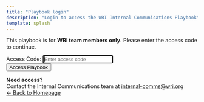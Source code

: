 ```yaml
---
title: "Playbook login"
description: "Login to access the WRI Internal Communications Playbook"
template: splash
---
```



<div style={{maxWidth: "500px", margin: "0 auto"}}>

<Card title="Access Required" icon="seti:lock">

This playbook is for **WRI team members only**. Please enter the access code to continue.

<form method="get" style={{marginTop: "1.5rem"}}>
  <div style={{marginBottom: "1rem"}}>
    <label htmlFor="password" style={{display: "block", marginBottom: "0.5rem", fontWeight: "500"}}>
      Access Code:
    </label>
    <input 
      type="password" 
      id="password" 
      name="password" 
      required
      autoFocus
      style={{
        width: "100%", 
        padding: "0.75rem", 
        border: "1px solid var(--sl-color-hairline)", 
        borderRadius: "6px", 
        background: "var(--sl-color-bg)",
        color: "var(--sl-color-text)",
        fontSize: "1rem"
      }}
      placeholder="Enter access code"
    />
  </div>
  <button 
    type="submit"
    style={{
      background: "var(--wri-gold-bg)", 
      color: "white", 
      border: "none", 
      padding: "0.75rem 1.5rem", 
      borderRadius: "6px", 
      fontWeight: "700", 
      cursor: "pointer", 
      width: "100%",
      fontSize: "1rem"
    }}
  >
    Access Playbook
  </button>
</form>

<div style={{marginTop: "1.5rem", padding: "1rem", background: "var(--sl-color-bg-sidebar)", borderRadius: "8px", fontSize: "0.9rem"}}>
  <strong>Need access?</strong><br/>
  Contact the Internal Communications team at <a href="mailto:internal-comms@wri.org">internal-comms@wri.org</a>
</div>

</Card>

<div style={{marginTop: "2rem", textAlign: "center"}}>
  <a href="/" style={{color: "var(--sl-color-text-accent)", textDecoration: "none"}}>
    ← Back to Homepage
  </a>
</div>

</div>
